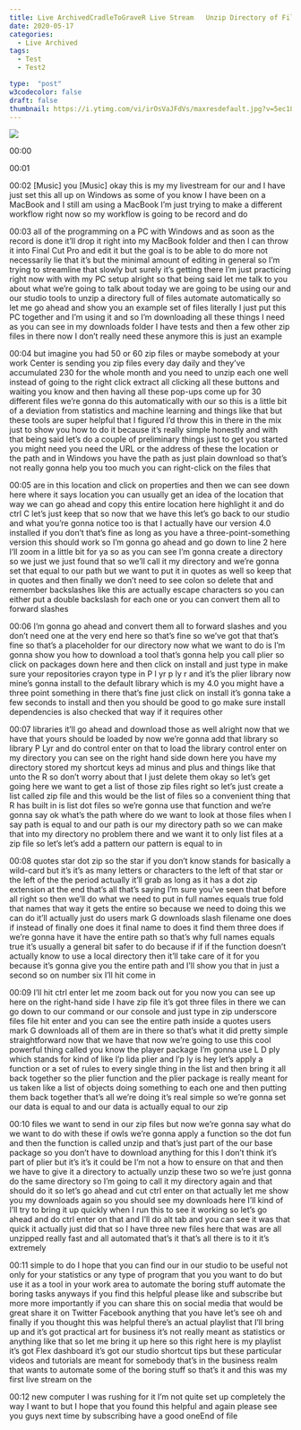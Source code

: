 ```yaml
---
title: Live ArchivedCradleToGraveR Live Stream   Unzip Directory of Files
date: 2020-05-17
categories:
  - Live Archived
tags:
  - Test
  - Test2

type:  "post"
w3codecolor: false
draft: false
thumbnail: https://i.ytimg.com/vi/irOsVaJFdVs/maxresdefault.jpg?v=5ec187b2
---
```


<a href="https://www.youtube.com/watch?v=irOsVaJFdVs">
<img src="auto-posts/images/1-LiveArchived-Live-TutorialMakingLiveSite,Free-RRStudioBlogdownHugoGitHubNetlify.mp4.jpg">
</a>









00:00

00:01

00:02
[Music] you [Music] okay this is my my livestream for our
and I have just set this all up on Windows as some of you know I have been
on a MacBook and I still am using a MacBook I'm just trying to make a
different workflow right now so my workflow is going to be record and do

00:03
all of the programming on a PC with Windows and as soon as the record is
done it'll drop it right into my MacBook folder and then I can throw it into
Final Cut Pro and edit it but the goal is to be able to do more not necessarily
lie that it's but the minimal amount of editing in general so I'm trying to
streamline that slowly but surely it's getting there I'm just practicing right
now with with my PC setup alright so that being said let me talk to you about
what we're going to talk about today we are going to be using our and our studio
tools to unzip a directory full of files automate automatically so let me go
ahead and show you an example set of files literally I just put this PC
together and I'm using it and so I'm downloading all these things I need as
you can see in my downloads folder I have tests and then a few other zip
files in there now I don't really need these anymore this is just an example

00:04
but imagine you had 50 or 60 zip files or maybe somebody at your work Center is
sending you zip files every day daily and they've accumulated 230 for the
whole month and you need to unzip each one well instead of going to the right
click extract all clicking all these buttons and waiting you know and then
having all these pop-ups come up for 30 different files we're gonna do this
automatically with our so this is a little bit of a deviation from
statistics and machine learning and things like that but these tools are
super helpful that I figured I'd throw this in there in the mix just to show
you how to do it because it's really simple honestly and with that being said
let's do a couple of preliminary things just to get you started you might need
you need the URL or the address of these the location or the path
and in Windows you have the path as just plain download so that's not really
gonna help you too much you can right-click on the files that

00:05
are in this location and click on properties and then we can see down here
where it says location you can usually get an idea of the location that way we
can go ahead and copy this entire location here highlight it and do ctrl C
let's just keep that so now that we have this let's go back to our studio and
what you're gonna notice too is that I actually have our version 4.0 installed
if you don't that's fine as long as you have a three-point-something version
this should work so I'm gonna go ahead and go down to line 2 here I'll zoom in
a little bit for ya so as you can see I'm gonna create a directory so we just
we just found that so we'll call it my directory and we're gonna set that equal
to our path but we want to put it in quotes as well so keep that in quotes
and then finally we don't need to see colon so delete that and remember
backslashes like this are actually escape characters so you can either put
a double backslash for each one or you can convert them all to forward slashes

00:06
I'm gonna go ahead and convert them all to forward slashes and you don't need
one at the very end here so that's fine so we've got that that's fine so that's
a placeholder for our directory now what we want to do is I'm gonna show you how
to download a tool that's gonna help you call plier so click on packages down
here and then click on install and just type in make sure your repositories
crayon type in P l yr p ly r and it's the plier library now mine's gonna
install to the default library which is my 4.0 you might have a three point
something in there that's fine just click on install it's gonna take a
few seconds to install and then you should be good to go
make sure install dependencies is also checked that way if it requires other

00:07
libraries it'll go ahead and download those as well alright
now that we have that yours should be loaded by now we're gonna add that
library so library P Lyr and do control enter on that to load the library
control enter on my directory you can see on the right hand side down here you
have my directory stored my shortcut keys ad minus and plus and things like
that unto the R so don't worry about that I just delete them okay so let's
get going here we want to get a list of those zip files right so let's just
create a list called zip file and this would be the list of files so a
convenient thing that R has built in is list dot files so we're gonna use that
function and we're gonna say ok what's the path where do we want to look at
those files when I say path is equal to and our path is our my directory path so
we can make that into my directory no problem there and we want it to only
list files at a zip file so let's let's add a pattern our pattern is equal to in

00:08
quotes star dot zip so the star if you don't know stands for basically a
wild-card but it's it's as many letters or characters to the left of that star
or the left of the the period actually it'll grab as long as it has a dot zip
extension at the end that's all that's saying I'm sure you've seen that before
all right so then we'll do what we need to put in full names equals true fold
that names that way it gets the entire so because we need to doing this we can
do it'll actually just do users mark G downloads slash filename one does if
instead of finally one does it final name to does it find them three does if
we're gonna have it have the entire path so that's why full names equals true
it's usually a general bit safer to do because if if if the function doesn't
actually know to use a local directory then it'll take care of it for you
because it's gonna give you the entire path and I'll show you that in just a
second so on number six I'll hit come in

00:09
I'll hit ctrl enter let me zoom back out for you now you can see up here on the
right-hand side I have zip file it's got three files in there we can go down to
our command or our console and just type in zip underscore files
file hit enter and you can see the entire path inside a quotes
users mark G downloads all of them are in there so that's what it did pretty
simple straightforward now that we have that now we're going to use this cool
powerful thing called you know the player package I'm gonna use L D ply
which stands for kind of like l'p lida plier and l'p ly is hey let's apply a
function or a set of rules to every single thing in the list and then bring
it all back together so the plier function and the plier package is really
meant for us taken like a list of objects doing something to each one and
then putting them back together that's all we're doing it's real simple so
we're gonna set our data is equal to and our data is actually equal to our zip

00:10
files we want to send in our zip files but now we're gonna say what do we want
to do with these if owls we're gonna apply a function so the dot fun and then
the function is called unzip and that's just part of the our base package so you
don't have to download anything for this I don't think it's part of plier but
it's it's it could be I'm not a how to ensure on that and then we have to give
it a directory to actually unzip these two so we're just gonna do the same
directory so I'm going to call it my directory again and that should do it so
let's go ahead and cut ctrl enter on that actually let me show you my
downloads again so you should see my downloads here I'll kind of I'll try to
bring it up quickly when I run this to see it working so let's go ahead and do
ctrl enter on that and I'll do alt tab and you can see it was that quick it
actually just did that so I have three new files here that was are all unzipped
really fast and all automated that's it that's all there is to it it's extremely

00:11
simple to do I hope that you can find our in our studio to be useful not only
for your statistics or any type of program that you you want to do but use
it as a tool in your work area to automate the boring stuff automate the
boring tasks anyways if you find this helpful please like and subscribe but
more more importantly if you can share this on social media that would be great
share it on Twitter Facebook anything that you have
let's see oh and finally if you thought this was helpful there's an actual
playlist that I'll bring up and it's got practical art for business it's not
really meant as statistics or anything like that so let me bring it up here so
this right here is my playlist it's got Flex dashboard it's got our
studio shortcut tips but these particular videos and tutorials are
meant for somebody that's in the business realm that wants to automate
some of the boring stuff so that's it and this was my first live stream on the

00:12
new computer I was rushing for it I'm not quite set up completely the way I
want to but I hope that you found this helpful and again please see you guys
next time by subscribing have a good oneEnd of file

